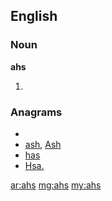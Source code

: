 ==English==
===Noun===
'''ahs'''
#{{plural of|[[ah]]}}

===Anagrams===
* {{alphagram|ahs}}
* [[ash#English|ash]], [[Ash#English|Ash]]
* [[has#English|has]]
* [[Hsa.#English|Hsa.]]

[[ar:ahs]]
[[mg:ahs]]
[[my:ahs]]
